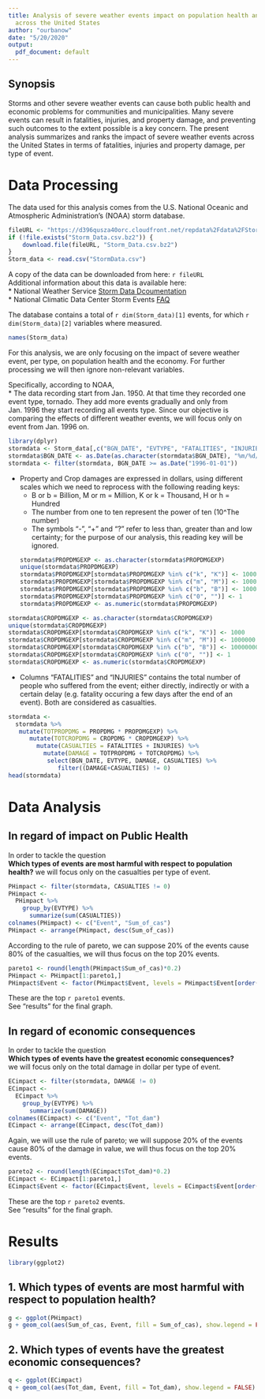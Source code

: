 ```yaml
---
title: Analysis of severe weather events impact on population health and the economy
  across the United States
author: "ourbanow"
date: "5/20/2020"
output:
  pdf_document: default
---
```


## Synopsis
Storms and other severe weather events can cause both public health and economic problems for communities and municipalities. Many severe events can result in fatalities, injuries, and property damage, and preventing such outcomes to the extent possible is a key concern.
The present analysis summarizes and ranks the impact of severe weather events across the United States in terms of fatalities, injuries and property damage, per type of event.

# Data Processing

The data used for this analysis comes from the U.S. National Oceanic and Atmospheric Administration's (NOAA) storm database.
```r
fileURL <- "https://d396qusza40orc.cloudfront.net/repdata%2Fdata%2FStormData.csv.bz2"
if (!file.exists("Storm_Data.csv.bz2")) {
    download.file(fileURL, "Storm_Data.csv.bz2")
}
Storm_data <- read.csv("StormData.csv")
``` 
A copy of the data can be downloaded from here: `r fileURL`  
Additional information about this data is available here:  
* National Weather Service [Storm Data Dcoumentation](https://d396qusza40orc.cloudfront.net/repdata%2Fpeer2_doc%2Fpd01016005curr.pdf)  
* National Climatic Data Center Storm Events [FAQ](https://d396qusza40orc.cloudfront.net/repdata%2Fpeer2_doc%2FNCDC%20Storm%20Events-FAQ%20Page.pdf)  

The database contains a total of `r dim(Storm_data)[1]` events, for which `r dim(Storm_data)[2]` variables where measured.   
```r
names(Storm_data)
```

For this analysis, we are only focusing on the impact of severe weather event, per type, on population health and the economy.
For further processing we will then ignore non-relevant variables.  
  
Specifically, according to NOAA,   
* The data recording start from Jan. 1950. At that time they recorded one event type, tornado. They add more events gradually and only from Jan. 1996 they start recording all events type. Since our objective is comparing the effects of different weather events, we will focus only on event from Jan. 1996 on.  
```r
library(dplyr)
stormdata <- Storm_data[,c("BGN_DATE", "EVTYPE", "FATALITIES", "INJURIES", "PROPDMG", "PROPDMGEXP", "CROPDMG", "CROPDMGEXP")]
stormdata$BGN_DATE <- as.Date(as.character(stormdata$BGN_DATE), "%m/%d/%Y %H:%M:%S")
stormdata <- filter(stormdata, BGN_DATE >= as.Date("1996-01-01")) 
```

* Property and Crop damages are expressed in dollars, using different scales which we need to reprocess with the following reading keys:   
  + B or b = Billion, M or m = Million, K or k = Thousand, H or h = Hundred
  + The number from one to ten represent the power of ten (10^The number)
  + The symbols "-", "+" and "?" refer to less than, greater than and low certainty; for the purpose of our analysis, this reading key will be ignored.
```r
stormdata$PROPDMGEXP <- as.character(stormdata$PROPDMGEXP)
unique(stormdata$PROPDMGEXP)
stormdata$PROPDMGEXP[stormdata$PROPDMGEXP %in% c("k", "K")] <- 1000
stormdata$PROPDMGEXP[stormdata$PROPDMGEXP %in% c("m", "M")] <- 1000000
stormdata$PROPDMGEXP[stormdata$PROPDMGEXP %in% c("b", "B")] <- 1000000000
stormdata$PROPDMGEXP[stormdata$PROPDMGEXP %in% c("0", "")] <- 1
stormdata$PROPDMGEXP <- as.numeric(stormdata$PROPDMGEXP)
```

```r
stormdata$CROPDMGEXP <- as.character(stormdata$CROPDMGEXP)
unique(stormdata$CROPDMGEXP)
stormdata$CROPDMGEXP[stormdata$CROPDMGEXP %in% c("k", "K")] <- 1000
stormdata$CROPDMGEXP[stormdata$CROPDMGEXP %in% c("m", "M")] <- 1000000
stormdata$CROPDMGEXP[stormdata$CROPDMGEXP %in% c("b", "B")] <- 1000000000
stormdata$CROPDMGEXP[stormdata$CROPDMGEXP %in% c("0", "")] <- 1
stormdata$CROPDMGEXP <- as.numeric(stormdata$CROPDMGEXP)
```
* Columns "FATALITIES" and "INJURIES" contains the total number of people who suffered from the event; either directly, indirectly or with a certain delay (e.g. fatality occuring a few days after the end of an event). Both are considered as casualties. 

```r
stormdata <-  
  stormdata %>%
   mutate(TOTPROPDMG = PROPDMG * PROPDMGEXP) %>% 
      mutate(TOTCROPDMG = CROPDMG * CROPDMGEXP) %>% 
        mutate(CASUALTIES = FATALITIES + INJURIES) %>%
          mutate(DAMAGE = TOTPROPDMG + TOTCROPDMG) %>%
           select(BGN_DATE, EVTYPE, DAMAGE, CASUALTIES) %>%
              filter((DAMAGE+CASUALTIES) != 0)
head(stormdata)
```

# Data Analysis 

## In regard of impact on Public Health  
In order to tackle the question  
**Which types of events are most harmful with respect to population health?**
we will focus only on the casualties per type of event. 
```r
PHimpact <- filter(stormdata, CASUALTIES != 0)
PHimpact <- 
  PHimpact %>%
    group_by(EVTYPE) %>%
      summarize(sum(CASUALTIES))
colnames(PHimpact) <- c("Event", "Sum_of_cas")
PHimpact <- arrange(PHimpact, desc(Sum_of_cas)) 
```

According to the rule of pareto, we can suppose 20% of the events cause 80% of the casualties, we will thus focus on the top 20% events. 
```r
pareto1 <- round(length(PHimpact$Sum_of_cas)*0.2)
PHimpact <- PHimpact[1:pareto1,]
PHimpact$Event <- factor(PHimpact$Event, levels = PHimpact$Event[order(PHimpact$Sum_of_cas)])
```
These are the top `r pareto1` events.  
See "results" for the final graph. 

## In regard of economic consequences 
In order to tackle the question  
**Which types of events have the greatest economic consequences?**  
we will focus only on the total damage in dollar per type of event.
```r
ECimpact <- filter(stormdata, DAMAGE != 0)
ECimpact <- 
  ECimpact %>%
    group_by(EVTYPE) %>%
      summarize(sum(DAMAGE))
colnames(ECimpact) <- c("Event", "Tot_dam")
ECimpact <- arrange(ECimpact, desc(Tot_dam)) 
```

Again, we will use the rule of pareto; we will suppose 20% of the events cause 80% of the damage in value, we will thus focus on the top 20% events.
```r
pareto2 <- round(length(ECimpact$Tot_dam)*0.2)
ECimpact <- ECimpact[1:pareto1,]
ECimpact$Event <- factor(ECimpact$Event, levels = ECimpact$Event[order(ECimpact$Tot_dam)])
```
These are the top `r pareto2` events.  
See "results" for the final graph. 

# Results

```r
library(ggplot2)
```

## 1. Which types of events are most harmful with respect to population health?
```r
g <- ggplot(PHimpact)
g + geom_col(aes(Sum_of_cas, Event, fill = Sum_of_cas), show.legend = FALSE) + labs(title = "Impact of severe weather events on public health in the US", subtitle = "Number of casualties since 1996", x = "Total number of recorded casualties", y = "") + theme_light() + theme(plot.title = element_text(hjust = 0.5), plot.subtitle = element_text(hjust = 0.5))
``` 
 
## 2. Which types of events have the greatest economic consequences?
```r
q <- ggplot(ECimpact)
q + geom_col(aes(Tot_dam, Event, fill = Tot_dam), show.legend = FALSE) + labs(title = "Economic impact of severe weather events in the US", subtitle = "Recorded financial damage since 1996", x = "Total damage in $", y = "") + theme_light() + theme(plot.title = element_text(hjust = 0.5), plot.subtitle = element_text(hjust = 0.5))
```